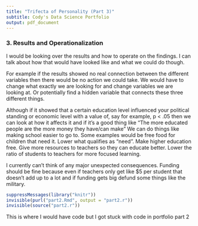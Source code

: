 ```yaml
---
title: "Trifecta of Personality (Part 3)"
subtitle: Cody's Data Science Portfolio
output: pdf_document
---
```


### 3. Results and Operationalization

I would be looking over the results and how to operate on the findings. I can talk about how that would have looked like and what we could do though.

For example if the results showed no real connection between the different variables then there would be no action we could take. We would have to change what exactly we are looking for and change variables we are looking at. Or potentially find a hidden variable that connects these three different things.  
  
Although if it showed that a certain education level influenced your political standing or economic level with a value of, say for example, p < .05 then we can look at how it affects it and if it's a good thing like "The more educated people are the more money they have/can make" We can do things like making school easier to go to. Some examples would be free food for children that need it. Lower what qualifies as "need". Make higher education free. Give more resources to teachers so they can educate better. Lower the ratio of students to teachers for more focused learning.

I currently can't think of any major unexpected consequences. Funding should be fine because even if teachers only get like $5 per student that doesn't add up to a lot and if funding gets big defund some things like the military.

```r

suppressMessages(library("knitr"))
invisible(purl("part2.Rmd", output = "part2.r"))
invisible(source("part2.r"))

```

This is where I would have code but I got stuck with code in portfolio part 2